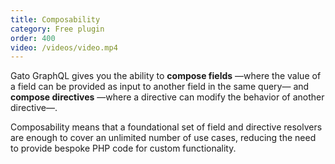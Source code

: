 ```yaml
---
title: Composability
category: Free plugin
order: 400
video: /videos/video.mp4
---
```


Gato GraphQL gives you the ability to **compose fields** —where the value of a field can be provided as input to another field in the same query— and **compose directives** —where a directive can modify the behavior of another directive—.

Composability means that a foundational set of field and directive resolvers are enough to cover an unlimited number of use cases, reducing the need to provide bespoke PHP code for custom functionality.
